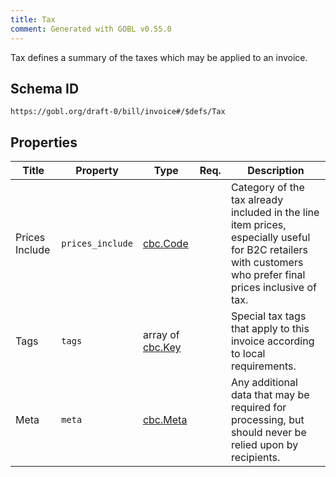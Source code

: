 ```yaml
---
title: Tax
comment: Generated with GOBL v0.55.0
---
```


Tax defines a summary of the taxes which may be applied to an invoice.

## Schema ID

`https://gobl.org/draft-0/bill/invoice#/$defs/Tax`

## Properties

| Title          | Property         | Type                                 | Req. | Description                                                                                                                                                |
|----------------|------------------|--------------------------------------|------|------------------------------------------------------------------------------------------------------------------------------------------------------------|
| Prices Include | `prices_include` | [cbc.Code](/draft-0/cbc/code)        |      | Category of the tax already included in the line item prices, especially useful for B2C retailers with customers who prefer final prices inclusive of tax. |
| Tags           | `tags`           | array of [cbc.Key](/draft-0/cbc/key) |      | Special tax tags that apply to this invoice according to local requirements.                                                                               |
| Meta           | `meta`           | [cbc.Meta](/draft-0/cbc/meta)        |      | Any additional data that may be required for processing, but should never be relied upon by recipients.                                                    |

